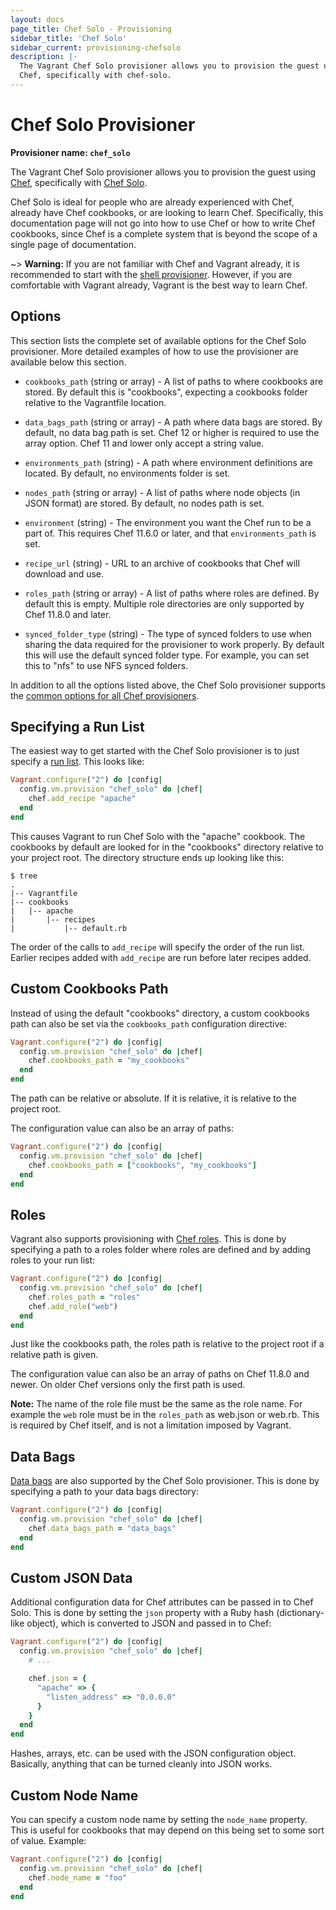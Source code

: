 ```yaml
---
layout: docs
page_title: Chef Solo - Provisioning
sidebar_title: 'Chef Solo'
sidebar_current: provisioning-chefsolo
description: |-
  The Vagrant Chef Solo provisioner allows you to provision the guest using
  Chef, specifically with chef-solo.
---
```


# Chef Solo Provisioner

**Provisioner name: `chef_solo`**

The Vagrant Chef Solo provisioner allows you to provision the guest using
[Chef](https://www.chef.io/chef/), specifically with
[Chef Solo](https://docs.chef.io/chef_solo.html).

Chef Solo is ideal for people who are already experienced with Chef,
already have Chef cookbooks, or are looking to learn Chef. Specifically,
this documentation page will not go into how to use Chef or how to write
Chef cookbooks, since Chef is a complete system that is beyond the scope
of a single page of documentation.

~> **Warning:** If you are not familiar with Chef and Vagrant already,
it is recommended to start with the [shell provisioner](/docs/provisioning/shell).
However, if you are comfortable with Vagrant already, Vagrant
is the best way to learn Chef.

## Options

This section lists the complete set of available options for the Chef Solo
provisioner. More detailed examples of how to use the provisioner are
available below this section.

- `cookbooks_path` (string or array) - A list of paths to where cookbooks
  are stored. By default this is "cookbooks", expecting a cookbooks folder
  relative to the Vagrantfile location.

- `data_bags_path` (string or array) - A path where data bags are stored. By
  default, no data bag path is set. Chef 12 or higher is required to use the
  array option. Chef 11 and lower only accept a string value.

- `environments_path` (string) - A path where environment definitions are
  located. By default, no environments folder is set.

- `nodes_path` (string or array) - A list of paths where node objects (in JSON format) are stored. By default, no
  nodes path is set.

- `environment` (string) - The environment you want the Chef run to be
  a part of. This requires Chef 11.6.0 or later, and that `environments_path`
  is set.

- `recipe_url` (string) - URL to an archive of cookbooks that Chef will download
  and use.

- `roles_path` (string or array) - A list of paths where roles are defined.
  By default this is empty. Multiple role directories are only supported by
  Chef 11.8.0 and later.

- `synced_folder_type` (string) - The type of synced folders to use when
  sharing the data required for the provisioner to work properly. By default
  this will use the default synced folder type. For example, you can set this
  to "nfs" to use NFS synced folders.

In addition to all the options listed above, the Chef Solo provisioner supports
the [common options for all Chef provisioners](/docs/provisioning/chef_common).

## Specifying a Run List

The easiest way to get started with the Chef Solo provisioner is to just
specify a [run list](https://docs.chef.io/nodes.html#about-run-lists). This looks like:

```ruby
Vagrant.configure("2") do |config|
  config.vm.provision "chef_solo" do |chef|
    chef.add_recipe "apache"
  end
end
```

This causes Vagrant to run Chef Solo with the "apache" cookbook. The cookbooks
by default are looked for in the "cookbooks" directory relative to your
project root. The directory structure ends up looking like this:

```
$ tree
.
|-- Vagrantfile
|-- cookbooks
|   |-- apache
|       |-- recipes
|           |-- default.rb
```

The order of the calls to `add_recipe` will specify the order of the run list.
Earlier recipes added with `add_recipe` are run before later recipes added.

## Custom Cookbooks Path

Instead of using the default "cookbooks" directory, a custom cookbooks
path can also be set via the `cookbooks_path` configuration directive:

```ruby
Vagrant.configure("2") do |config|
  config.vm.provision "chef_solo" do |chef|
    chef.cookbooks_path = "my_cookbooks"
  end
end
```

The path can be relative or absolute. If it is relative, it is relative
to the project root.

The configuration value can also be an array of paths:

```ruby
Vagrant.configure("2") do |config|
  config.vm.provision "chef_solo" do |chef|
    chef.cookbooks_path = ["cookbooks", "my_cookbooks"]
  end
end
```

## Roles

Vagrant also supports provisioning with [Chef roles](https://docs.chef.io/roles.html).
This is done by specifying a path to a roles folder where roles are defined
and by adding roles to your run list:

```ruby
Vagrant.configure("2") do |config|
  config.vm.provision "chef_solo" do |chef|
    chef.roles_path = "roles"
    chef.add_role("web")
  end
end
```

Just like the cookbooks path, the roles path is relative to the project
root if a relative path is given.

The configuration value can also be an array of paths on Chef 11.8.0 and newer.
On older Chef versions only the first path is used.

**Note:** The name of the role file must be the same as the role name.
For example the `web` role must be in the `roles_path` as web.json or web.rb.
This is required by Chef itself, and is not a limitation imposed by
Vagrant.

## Data Bags

[Data bags](https://docs.chef.io/data_bags.html) are also
supported by the Chef Solo provisioner. This is done by specifying
a path to your data bags directory:

```ruby
Vagrant.configure("2") do |config|
  config.vm.provision "chef_solo" do |chef|
    chef.data_bags_path = "data_bags"
  end
end
```

## Custom JSON Data

Additional configuration data for Chef attributes can be passed in
to Chef Solo. This is done by setting the `json` property with a Ruby
hash (dictionary-like object), which is converted to JSON and passed
in to Chef:

```ruby
Vagrant.configure("2") do |config|
  config.vm.provision "chef_solo" do |chef|
    # ...

    chef.json = {
      "apache" => {
        "listen_address" => "0.0.0.0"
      }
    }
  end
end
```

Hashes, arrays, etc. can be used with the JSON configuration object. Basically,
anything that can be turned cleanly into JSON works.

## Custom Node Name

You can specify a custom node name by setting the `node_name` property. This
is useful for cookbooks that may depend on this being set to some sort
of value. Example:

```ruby
Vagrant.configure("2") do |config|
  config.vm.provision "chef_solo" do |chef|
    chef.node_name = "foo"
  end
end
```
